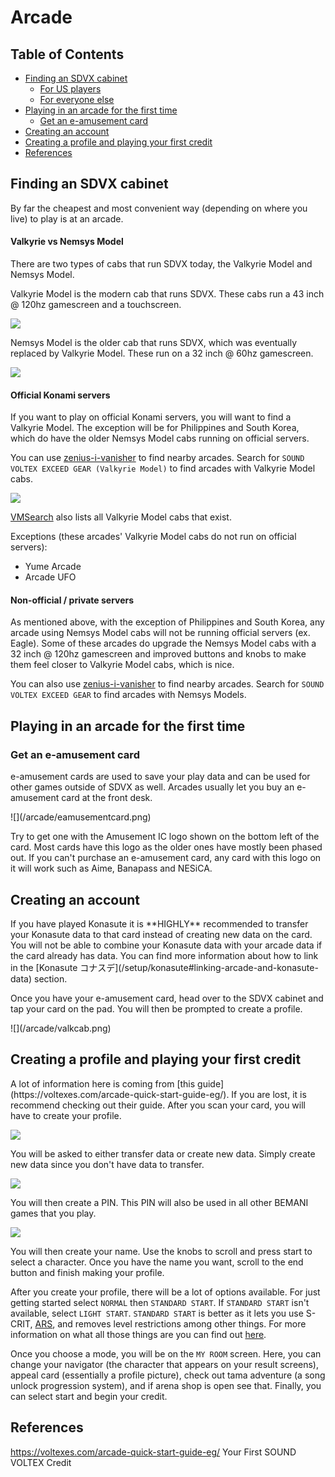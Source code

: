 
# Arcade

## Table of Contents
- [Finding an SDVX cabinet](#finding-an-sdvx-cabinet)
  - [For US players](#for-us-players)
  - [For everyone else](#for-everyone-else)
- [Playing in an arcade for the first time](#playing-in-an-arcade-for-the-first-time)
  - [Get an e-amusement card](#get-an-e-amusement-card)
- [Creating an account](#creating-an-account)
- [Creating a profile and playing your first credit](#creating-a-profile-and-playing-your-first-credit)
- [References](#references)

## Finding an SDVX cabinet

By far the cheapest and most convenient way (depending on where you live) to play is at an arcade.

#### Valkyrie vs Nemsys Model

There are two types of cabs that run SDVX today, the Valkyrie Model and Nemsys Model.

Valkyrie Model is the modern cab that runs SDVX. These cabs run a 43 inch @ 120hz gamescreen and a touchscreen.

![](/arcade/vm-cab.png)

Nemsys Model is the older cab that runs SDVX, which was eventually replaced by Valkyrie Model. These run on a 32 inch @ 60hz gamescreen.

![](/arcade/nemsys-cab.png)

#### Official Konami servers

If you want to play on official Konami servers, you will want to find a Valkyrie Model. The exception will be for Philippines and South Korea, which do have
the older Nemsys Model cabs running on official servers.

You can use [zenius-i-vanisher](https://zenius-i-vanisher.com/v5.2/arcades.php) to find nearby arcades. Search for `SOUND VOLTEX EXCEED GEAR (Valkyrie Model)` to find arcades with Valkyrie Model cabs.

![](/arcade/zenius.png)

[VMSearch](https://www.vmsearch.net/) also lists all Valkyrie Model cabs that exist.

Exceptions (these arcades' Valkyrie Model cabs do not run on official servers):
- Yume Arcade
- Arcade UFO

#### Non-official / private servers

As mentioned above, with the exception of Philippines and South Korea, any arcade using Nemsys Model cabs will not be running official servers (ex. Eagle). Some of
these arcades do upgrade the Nemsys Model cabs with a 32 inch @ 120hz gamescreen and improved buttons and knobs to make them feel closer to Valkyrie Model cabs, which is nice.

You can also use [zenius-i-vanisher](https://zenius-i-vanisher.com/v5.2/arcades.php) to find nearby arcades. Search for `SOUND VOLTEX EXCEED GEAR` to find arcades with Nemsys Models.

<!-- todo consider adding a small guide or URL on Eagle, I dont use Eagle so idk how it works -->

## Playing in an arcade for the first time

### Get an e-amusement card

e-amusement cards are used to save your play data and can be used for other games outside of SDVX as well. Arcades usually let you buy an e-amusement card at the front desk.

<div className="flex items-center justify-center mt-3">
  ![](/arcade/eamusementcard.png)
</div>

Try to get one with the Amusement IC logo shown on the bottom left of the card. Most cards have this logo as
the older ones have mostly been phased out. If you can't purchase an e-amusement card, any card with this logo on it will work such as Aime, Banapass and NESiCA.

## Creating an account

<Callout type="warning" emoji="⚠️">
  If you have played Konasute it is **HIGHLY** recommended to transfer your
  Konasute data to that card instead of creating new data on the card. You will
  not be able to combine your Konasute data with your arcade data if the card
  already has data. You can find more information about how to link in the
  [Konasute コナスデ](/setup/konasute#linking-arcade-and-konasute-data) section.
</Callout>

Once you have your e-amusement card, head over to the SDVX cabinet and tap your card on the pad. You will then be prompted to create a profile.

<div className="flex items-center justify-center mt-2">
  ![](/arcade/valkcab.png)
</div>

## Creating a profile and playing your first credit

<Callout>
  A lot of information here is coming from [this
  guide](https://voltexes.com/arcade-quick-start-guide-eg/). If you are lost,
  it is recommend checking out their guide.
</Callout>
After you scan your card, you will have to create your profile.

![](/arcade/start1.jpg)

You will be asked to either transfer data or create new data. Simply create new data since you don't have data to transfer.

![](/arcade/start2.jpg)

You will then create a PIN. This PIN will also be used in all other BEMANI games that you play.

![](/arcade/start3.jpg)

You will then create your name. Use the knobs to scroll and press start to
select a character. Once you have the name you want, scroll to the end
button and finish making your profile.

After you create your profile, there will be a lot of options available. For
just getting started select `NORMAL` then `STANDARD START`. If `STANDARD START` isn't
available, select `LIGHT START`. `STANDARD START` is better as it lets you use S-CRIT,
[ARS](/compendium/gauge-options/#alternative-rate-system-ars), and removes level restrictions among other things. For more information on what
all those things are you can find out [here](/compendium/game-modes#normal).

Once you choose a mode, you will be on the `MY ROOM` screen. Here, you can change your navigator (the character that appears on your result screens),
appeal card (essentially a profile picture), check out tama adventure (a song unlock progression system), and if arena shop is open see that. Finally,
you can select start and begin your credit.

## References

https://voltexes.com/arcade-quick-start-guide-eg/ Your First SOUND VOLTEX Credit
